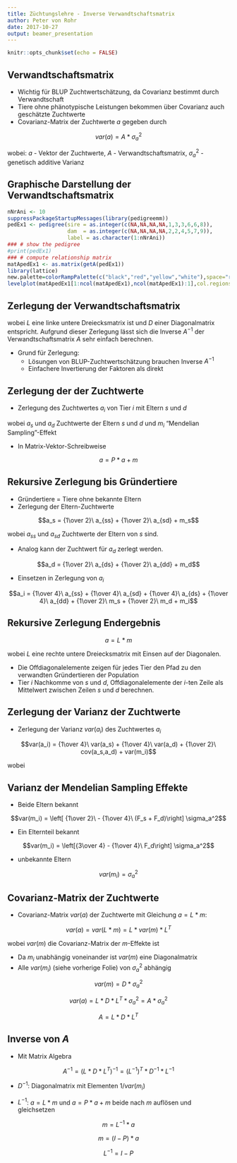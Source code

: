 ```yaml
---
title: Züchtungslehre - Inverse Verwandtschaftsmatrix
author: Peter von Rohr
date: 2017-10-27
output: beamer_presentation
---
```


```r
knitr::opts_chunk$set(echo = FALSE)
```

## Verwandtschaftsmatrix

- Wichtig für BLUP Zuchtwertschätzung, da Covarianz bestimmt durch Verwandtschaft
- Tiere ohne phänotypische Leistungen bekommen über Covarianz auch geschätzte Zuchtwerte
- Covarianz-Matrix der Zuchtwerte $a$ gegeben durch

$$var(a) = A * \sigma_a^2$$

wobei: $a$  - Vektor der Zuchtwerte, $A$  - Verwandtschaftsmatrix, $\sigma_a^2$  - genetisch additive Varianz


## Graphische Darstellung der Verwandtschaftsmatrix

```r
nNrAni <- 10
suppressPackageStartupMessages(library(pedigreemm))
pedEx1 <- pedigree(sire = as.integer(c(NA,NA,NA,NA,1,3,3,6,6,8)), 
                   dam  = as.integer(c(NA,NA,NA,NA,2,2,4,5,7,9)), 
                   label = as.character(1:nNrAni))
### # show the pedigree
#print(pedEx1)
### # compute relationship matrix
matApedEx1 <- as.matrix(getA(pedEx1))
library(lattice)
new.palette=colorRampPalette(c("black","red","yellow","white"),space="rgb")
levelplot(matApedEx1[1:ncol(matApedEx1),ncol(matApedEx1):1],col.regions=new.palette(20))
```


## Zerlegung der Verwandtschaftsmatrix

\begin{equation}
A = L * D * L^T \nonumber
\label{eq:RelMatFact}
\end{equation}

wobei $L$ eine linke untere Dreiecksmatrix ist und $D$ einer Diagonalmatrix entspricht. Aufgrund dieser Zerlegung lässt sich die Inverse $A^{-1}$ der Verwandtschaftsmatrix $A$ sehr einfach berechnen. 

- Grund für Zerlegung: 
    + Lösungen von BLUP-Zuchtwertschätzung brauchen Inverse $A^{-1}$
    + Einfachere Invertierung der Faktoren als direkt


## Zerlegung der der Zuchtwerte

- Zerlegung des Zuchtwertes $a_i$ von Tier $i$ mit Eltern $s$ und $d$

\begin{equation}
a_i = {1\over 2}\ a_s + {1\over 2}\ a_d + m_i\nonumber
\label{eq:BvAniDecomp}
\end{equation}

wobei $a_s$ und $a_d$ Zuchtwerte der Eltern $s$ und $d$ und $m_i$ "Mendelian Sampling"-Effekt

- In Matrix-Vektor-Schreibweise

$$a = P * a + m$$


## Rekursive Zerlegung bis Gründertiere

- Gründertiere $=$ Tiere ohne bekannte Eltern
- Zerlegung der Eltern-Zuchtwerte

$$a_s = {1\over 2}\ a_{ss} + {1\over 2}\ a_{sd} + m_s$$

wobei $a_{ss}$ und $a_{sd}$ Zuchtwerte der Eltern von $s$ sind. 

- Analog kann der Zuchtwert für $a_d$ zerlegt werden. 

$$a_d = {1\over 2}\ a_{ds} + {1\over 2}\ a_{dd} + m_d$$

- Einsetzen in Zerlegung von $a_i$

$$a_i = {1\over 4}\ a_{ss} + {1\over 4}\ a_{sd} + {1\over 4}\ a_{ds} + {1\over 4}\ a_{dd}
      + {1\over 2}\ m_s + {1\over 2}\ m_d + m_i$$
      
      
## Rekursive Zerlegung Endergebnis

$$a = L * m$$

wobei $L$ eine rechte untere Dreiecksmatrix mit Einsen auf der Diagonalen. 

- Die Offdiagonalelemente zeigen für jedes Tier den Pfad zu den verwandten Gründertieren der Population
- Tier $i$ Nachkomme von $s$ und $d$, Offdiagonalelemente der $i$-ten Zeile als Mittelwert zwischen Zeilen $s$ und $d$ berechnen.


## Zerlegung der Varianz der Zuchtwerte
- Zerlegung der Varianz $var(a_i)$ des Zuchtwertes $a_i$

$$var(a_i) = {1\over 4}\ var(a_s) + {1\over 4}\ var(a_d) + {1\over 2}\ cov(a_s,a_d) + var(m_i)$$

wobei

\begin{eqnarray}
var(a_i) &=& (1+F_i) \sigma_a^2 \nonumber\\
var(a_s) &=& (1+F_s) \sigma_a^2 \nonumber\\
var(a_d) &=& (1+F_d) \sigma_a^2 \nonumber\\
cov(a_s,a_d) &=& a_{sd} \sigma_a^2 = 2F_i \sigma_a^2 \nonumber
\label{eq:VarAiComponent}
\end{eqnarray}


## Varianz der Mendelian Sampling Effekte

- Beide Eltern bekannt

$$var(m_i) = \left[ {1\over 2}\ - {1\over 4}\ (F_s + F_d)\right] \sigma_a^2$$

- Ein Elternteil bekannt

$$var(m_i) = \left[{3\over 4} -  {1\over 4}\ F_d\right] \sigma_a^2$$

- unbekannte Eltern

$$var(m_i) = \sigma_a^2$$


## Covarianz-Matrix der Zuchtwerte

- Covarianz-Matrix $var(a)$ der Zuchtwerte mit Gleichung $a = L * m$:

$$var(a) = var(L*m) = L * var(m) * L^T$$

wobei $var(m)$ die Covarianz-Matrix der $m$-Effekte ist

- Da $m_i$ unabhängig voneinander ist $var(m)$ eine Diagonalmatrix
- Alle $var(m_i)$ (siehe vorherige Folie) von $\sigma_a^2$ abhängig

$$var(m) = D * \sigma_a^2$$ 

$$var(a) = L * D * L^T * \sigma_a^2 = A * \sigma_a^2$$

$$A = L * D * L^T$$


## Inverse von $A$

- Mit Matrix Algebra

$$A^{-1} = (L * D * L^T)^{-1} = (L^{-1})^T * D^{-1} * L^{-1}$$

- $D^{-1}$: Diagonalmatrix mit Elementen $1/var(m_i)$

- $L^{-1}$: $a = L * m$ und $a = P * a + m$ beide nach $m$ auflösen und gleichsetzen

$$m = L^{-1} * a$$

$$m = (I-P) * a$$

$$L^{-1} = I-P$$
